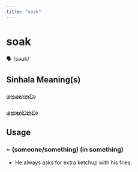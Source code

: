 ```yaml
---
title: "soak"
---
```


# soak

🗣️ /səʊk/

## Sinhala Meaning(s)

### පෙඟෙනවා
### පොඟවනවා

## Usage

### ~ (someone/something) (in something)

- He always asks for extra ketchup with his fries.

